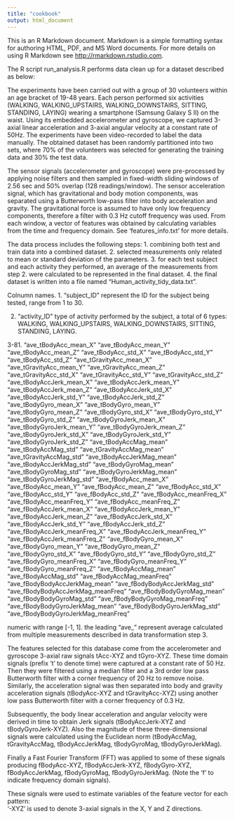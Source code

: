 ```yaml
---
title: "cookbook"
output: html_document
---
```


This is an R Markdown document. Markdown is a simple formatting syntax for authoring HTML, PDF, and MS Word documents. For more details on using R Markdown see <http://rmarkdown.rstudio.com>.

The R script run_analysis.R performs data clean up for a dataset described as below:

The experiments have been carried out with a group of 30 volunteers within an age bracket of 19-48 years. Each person performed six activities (WALKING, WALKING_UPSTAIRS, WALKING_DOWNSTAIRS, SITTING, STANDING, LAYING) wearing a smartphone (Samsung Galaxy S II) on the waist. Using its embedded accelerometer and gyroscope, we captured 3-axial linear acceleration and 3-axial angular velocity at a constant rate of 50Hz. The experiments have been video-recorded to label the data manually. The obtained dataset has been randomly partitioned into two sets, where 70% of the volunteers was selected for generating the training data and 30% the test data. 

The sensor signals (accelerometer and gyroscope) were pre-processed by applying noise filters and then sampled in fixed-width sliding windows of 2.56 sec and 50% overlap (128 readings/window). The sensor acceleration signal, which has gravitational and body motion components, was separated using a Butterworth low-pass filter into body acceleration and gravity. The gravitational force is assumed to have only low frequency components, therefore a filter with 0.3 Hz cutoff frequency was used. From each window, a vector of features was obtained by calculating variables from the time and frequency domain. See 'features_info.txt' for more details. 


The data process includes the following steps:
1. combining both test and train data into a combined dataset.
2. selected measurements only related to mean or standard deviation of the parameters.
3. for each test subject and each activity they performed, an average of the measurements from step 2. were calculated to be represented in the final dataset.
4. the final dataset is written into a file named "Human_activity_tidy_data.txt".


Colnumn names.
1. "subject_ID" 
    represent the ID for the subject being tested, range from 1 to 30.

2. "activity_ID" 
   type of activity performed by the subject, a total of 6 types: WALKING, WALKING_UPSTAIRS,      WALKING_DOWNSTAIRS, SITTING, STANDING, LAYING.
   
3-81. "ave_tBodyAcc_mean_X" "ave_tBodyAcc_mean_Y" "ave_tBodyAcc_mean_Z" "ave_tBodyAcc_std_X"         "ave_tBodyAcc_std_Y" "ave_tBodyAcc_std_Z" "ave_tGravityAcc_mean_X" "ave_tGravityAcc_mean_Y" "ave_tGravityAcc_mean_Z" "ave_tGravityAcc_std_X" "ave_tGravityAcc_std_Y" "ave_tGravityAcc_std_Z" "ave_tBodyAccJerk_mean_X" "ave_tBodyAccJerk_mean_Y" "ave_tBodyAccJerk_mean_Z" "ave_tBodyAccJerk_std_X" "ave_tBodyAccJerk_std_Y" "ave_tBodyAccJerk_std_Z" "ave_tBodyGyro_mean_X" "ave_tBodyGyro_mean_Y" "ave_tBodyGyro_mean_Z" "ave_tBodyGyro_std_X" "ave_tBodyGyro_std_Y" "ave_tBodyGyro_std_Z" "ave_tBodyGyroJerk_mean_X" "ave_tBodyGyroJerk_mean_Y" "ave_tBodyGyroJerk_mean_Z" "ave_tBodyGyroJerk_std_X" "ave_tBodyGyroJerk_std_Y" "ave_tBodyGyroJerk_std_Z" "ave_tBodyAccMag_mean" "ave_tBodyAccMag_std" "ave_tGravityAccMag_mean" "ave_tGravityAccMag_std" "ave_tBodyAccJerkMag_mean" "ave_tBodyAccJerkMag_std" "ave_tBodyGyroMag_mean" "ave_tBodyGyroMag_std" "ave_tBodyGyroJerkMag_mean" "ave_tBodyGyroJerkMag_std" "ave_fBodyAcc_mean_X" "ave_fBodyAcc_mean_Y" "ave_fBodyAcc_mean_Z" "ave_fBodyAcc_std_X" "ave_fBodyAcc_std_Y" "ave_fBodyAcc_std_Z" "ave_fBodyAcc_meanFreq_X" "ave_fBodyAcc_meanFreq_Y" "ave_fBodyAcc_meanFreq_Z" "ave_fBodyAccJerk_mean_X" "ave_fBodyAccJerk_mean_Y" "ave_fBodyAccJerk_mean_Z" "ave_fBodyAccJerk_std_X" "ave_fBodyAccJerk_std_Y" "ave_fBodyAccJerk_std_Z" "ave_fBodyAccJerk_meanFreq_X" "ave_fBodyAccJerk_meanFreq_Y" "ave_fBodyAccJerk_meanFreq_Z" "ave_fBodyGyro_mean_X" "ave_fBodyGyro_mean_Y" "ave_fBodyGyro_mean_Z" "ave_fBodyGyro_std_X" "ave_fBodyGyro_std_Y" "ave_fBodyGyro_std_Z" "ave_fBodyGyro_meanFreq_X" "ave_fBodyGyro_meanFreq_Y" "ave_fBodyGyro_meanFreq_Z" "ave_fBodyAccMag_mean" "ave_fBodyAccMag_std" "ave_fBodyAccMag_meanFreq" "ave_fBodyBodyAccJerkMag_mean" "ave_fBodyBodyAccJerkMag_std" "ave_fBodyBodyAccJerkMag_meanFreq" "ave_fBodyBodyGyroMag_mean" "ave_fBodyBodyGyroMag_std" "ave_fBodyBodyGyroMag_meanFreq" "ave_fBodyBodyGyroJerkMag_mean" "ave_fBodyBodyGyroJerkMag_std" "ave_fBodyBodyGyroJerkMag_meanFreq"

numeric with range [-1, 1].
the leading "ave_" represent average calculated from multiple measurements described in data transformation step 3.

The features selected for this database come from the accelerometer and gyroscope 3-axial raw signals tAcc-XYZ and tGyro-XYZ. These time domain signals (prefix 't' to denote time) were captured at a constant rate of 50 Hz. Then they were filtered using a median filter and a 3rd order low pass Butterworth filter with a corner frequency of 20 Hz to remove noise. Similarly, the acceleration signal was then separated into body and gravity acceleration signals (tBodyAcc-XYZ and tGravityAcc-XYZ) using another low pass Butterworth filter with a corner frequency of 0.3 Hz. 

Subsequently, the body linear acceleration and angular velocity were derived in time to obtain Jerk signals (tBodyAccJerk-XYZ and tBodyGyroJerk-XYZ). Also the magnitude of these three-dimensional signals were calculated using the Euclidean norm (tBodyAccMag, tGravityAccMag, tBodyAccJerkMag, tBodyGyroMag, tBodyGyroJerkMag). 

Finally a Fast Fourier Transform (FFT) was applied to some of these signals producing fBodyAcc-XYZ, fBodyAccJerk-XYZ, fBodyGyro-XYZ, fBodyAccJerkMag, fBodyGyroMag, fBodyGyroJerkMag. (Note the 'f' to indicate frequency domain signals). 

These signals were used to estimate variables of the feature vector for each pattern:  
'-XYZ' is used to denote 3-axial signals in the X, Y and Z directions.